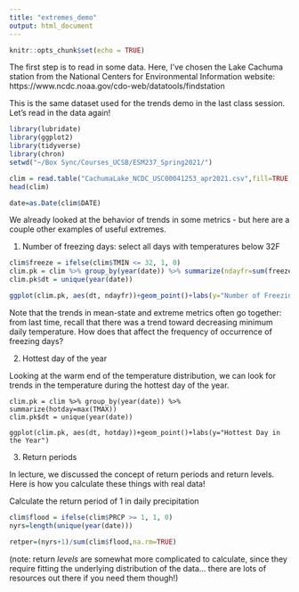 ```yaml
---
title: "extremes_demo"
output: html_document
---
```


```r
knitr::opts_chunk$set(echo = TRUE)
```
The first step is to read in some data. Here, I've chosen the Lake Cachuma station from the National Centers for Environmental Information website:
https://www.ncdc.noaa.gov/cdo-web/datatools/findstation

This is the same dataset used for the trends demo in the last class session. Let's read in the data again!

```r
library(lubridate)
library(ggplot2)
library(tidyverse)
library(chron)
setwd("~/Box Sync/Courses_UCSB/ESM237_Spring2021/")

clim = read.table("CachumaLake_NCDC_USC00041253_apr2021.csv",fill=TRUE,sep=',',header=T)
head(clim)

date=as.Date(clim$DATE)


```

We already looked at the behavior of trends in some metrics - but here are a couple other examples of useful extremes.

1) Number of freezing days: select all days with temperatures below 32F

```r

clim$freeze = ifelse(clim$TMIN <= 32, 1, 0)
clim.pk = clim %>% group_by(year(date)) %>% summarize(ndayfr=sum(freeze))
clim.pk$dt = unique(year(date))

ggplot(clim.pk, aes(dt, ndayfr))+geom_point()+labs(y="Number of Freezing Days")
```

Note that the trends in mean-state and extreme metrics often go together: from last time, recall that there was a trend toward decreasing minimum daily temperature. How does that affect the frequency of occurrence of freezing days?


2) Hottest day of the year

Looking at the warm end of the temperature distribution, we can look for trends in the temperature during the hottest day of the year.

```
clim.pk = clim %>% group_by(year(date)) %>% summarize(hotday=max(TMAX))
clim.pk$dt = unique(year(date))

ggplot(clim.pk, aes(dt, hotday))+geom_point()+labs(y="Hottest Day in the Year")
```

3) Return periods 

In lecture, we discussed the concept of return periods and return levels. Here is how you calculate these things with real data!

Calculate the return period of 1 in daily precipitation

``` r
clim$flood = ifelse(clim$PRCP >= 1, 1, 0)
nyrs=length(unique(year(date)))

retper=(nyrs+1)/sum(clim$flood,na.rm=TRUE)
```

(note: return *levels* are somewhat more complicated to calculate, since they require fitting the underlying distribution of the data... there are lots of resources out there if you need them though!)
